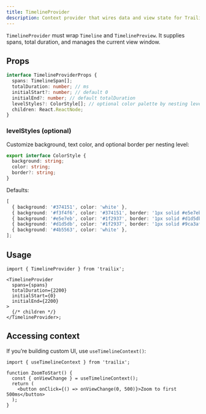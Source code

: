 ```yaml
---
title: TimelineProvider
description: Context provider that wires data and view state for Trailix components.
---
```


`TimelineProvider` must wrap `Timeline` and `TimelinePreview`. It supplies spans, total duration, and manages the current view window.

## Props

```ts
interface TimelineProviderProps {
  spans: TimelineSpan[];
  totalDuration: number; // ms
  initialStart?: number; // default 0
  initialEnd?: number; // default totalDuration
  levelStyles?: ColorStyle[]; // optional color palette by nesting level
  children: React.ReactNode;
}
```

### levelStyles (optional)

Customize background, text color, and optional border per nesting level:

```ts
export interface ColorStyle {
  background: string;
  color: string;
  border?: string;
}
```

Defaults:

```ts
[
  { background: '#374151', color: 'white' },
  { background: '#f3f4f6', color: '#374151', border: '1px solid #e5e7eb' },
  { background: '#e5e7eb', color: '#1f2937', border: '1px solid #d1d5db' },
  { background: '#d1d5db', color: '#1f2937', border: '1px solid #9ca3af' },
  { background: '#4b5563', color: 'white' },
];
```

## Usage

```tsx
import { TimelineProvider } from 'trailix';

<TimelineProvider
  spans={spans}
  totalDuration={2200}
  initialStart={0}
  initialEnd={2200}
>
  {/* children */}
</TimelineProvider>;
```

## Accessing context

If you’re building custom UI, use `useTimelineContext()`:

```tsx
import { useTimelineContext } from 'trailix';

function ZoomToStart() {
  const { onViewChange } = useTimelineContext();
  return (
    <button onClick={() => onViewChange(0, 500)}>Zoom to first 500ms</button>
  );
}
```
